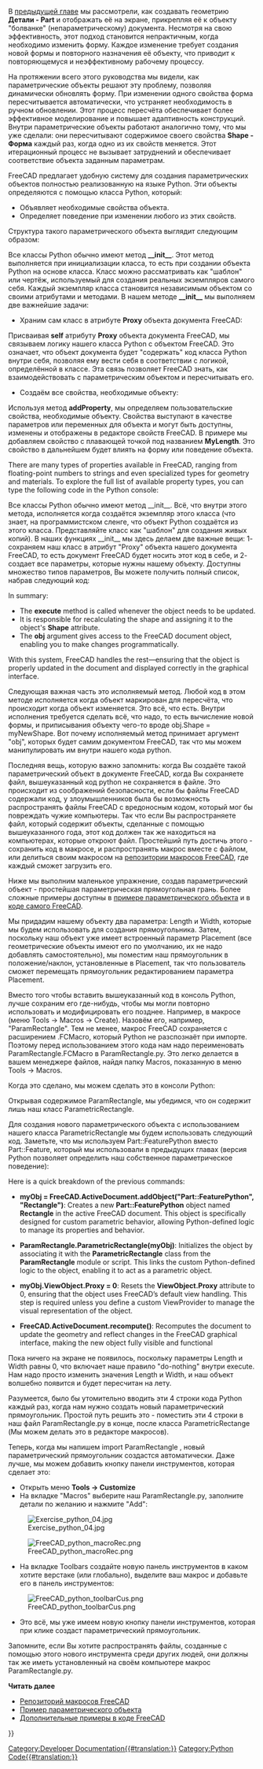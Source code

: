 <languages/>

{{Docnav/ru
|[[Manual:Creating and manipulating geometry/ru|Создание и манипуляция геометрией]]
|[[Manual:Creating interface tools/ru|Создание инструментов интерфейса]]
|[[Manual:Introduction/ru|Руководство: Начало]]
|IconC=Crystal Clear manual.png
}}

{{Manual:TOC}}

В [[Manual:Creating and manipulating geometry/ru|предыдущей главе]] мы рассмотрели, как создавать геометрию '''Детали - Part''' и отображать её на экране, прикрепляя её к объекту "болванке" (непараметрическому)  документа. Несмотря на свою эффективность, этот подход становится непрактичным, когда необходимо изменить форму. Каждое изменение требует создания новой формы и повторного назначения её объекту, что приводит к повторяющемуся и неэффективному рабочему процессу.

На протяжении всего этого руководства мы видели, как параметрические объекты решают эту проблему, позволяя динамически обновлять форму. При изменении одного свойства форма пересчитывается автоматически, что устраняет необходимость в ручном обновлении. Этот процесс пересчёта обеспечивает более эффективное моделирование и повышает адаптивность конструкций. Внутри параметрические объекты работают аналогично тому, что мы уже сделали: они пересчитывают содержимое своего свойства '''Shape - Форма''' каждый раз, когда одно из их свойств меняется. Этот итерационный процесс не вызывает затруднений и обеспечивает соответствие объекта заданным параметрам.

FreeCAD предлагает удобную систему для создания параметрических объектов полностью реализованную на языке Python. Эти объекты определяются с помощью класса Python, который:

* Объявляет необходимые свойства объекта.
* Определяет поведение при изменении любого из этих свойств.
Структура такого параметрического объекта выглядит следующим образом:

{{Code|code=
class myParametricObject:

    def __init__(self, obj):
        obj.Proxy = self
        obj.addProperty("App::PropertyFloat", "MyLength")
        ...

    def execute(self,obj):
        print ("Recalculating the shape...")
        print ("The value of MyLength is:")
        print (obj.MyLength)
        ...
}}

Все классы Python обычно имеют метод '''__init__'''. Этот метод выполняется при инициализации класса, то есть при создании объекта Python на основе класса. Класс можно рассматривать как "шаблон" или чертёж, используемый для создания реальных экземпляров самого себя. Каждый экземпляр класса становится независимым объектом со своими атрибутами и методами. В нашем методе '''__init__''' мы выполняем две важнейшие задачи:

* Храним сам класс в атрибуте '''Proxy''' объекта документа FreeCAD:
Присваивая '''self''' атрибуту '''Proxy''' объекта документа FreeCAD, мы связываем логику нашего класса Python с объектом FreeCAD. Это означает, что объект документа будет "содержать" код класса Python внутри себя, позволяя ему вести себя в соответствии с логикой, определённой в классе. Эта связь позволяет FreeCAD знать, как взаимодействовать с параметрическим объектом и пересчитывать его.

* Создаём все свойства, необходимые объекту:
Используя метод '''addProperty''', мы определяем пользовательские свойства, необходимые объекту. Свойства выступают в качестве параметров или переменных для объекта и могут быть доступны, изменены и отображены в редакторе свойств FreeCAD. В примере мы добавляем свойство с плавающей точкой под названием '''MyLength'''. Это свойство в дальнейшем будет влиять на форму или поведение объекта.

There are many types of properties available in FreeCAD, ranging from floating-point numbers to strings and even specialized types for geometry and materials. To explore the full list of available property types, you can type the following code in the Python console:

{{Code|code=
FreeCAD.ActiveDocument.addObject("Part::FeaturePython", "dummy").supportedProperties()
}}

<div class="mw-translate-fuzzy">
Все классы Python обычно имеют метод __init__. Всё, что внутри этого  метода, исполняется когда создаётся экземпляр этого класса (что знает, на программистском сленге, что объект Python создаётся из этого класса. Представляйте класс как "шаблон" для создания живых копий). В наших функциях __init__ мы здесь делаем две важные вещи: 1- сохраняем наш класс в атрибут "Proxy" объекта нашего документа FreeCAD, то есть документ FreeCAD будет носить этот код в себе, и 2- создает все параметры, которые нужны нашему объекту. Доступны множество типов параметров, Вы можете получить полный список, набрав следующий код:
</div>

In summary:

* The '''execute''' method is called whenever the object needs to be updated.
* It is responsible for recalculating the shape and assigning it to the object's '''Shape''' attribute.
* The '''obj''' argument gives access to the FreeCAD document object, enabling you to make changes programmatically.
With this system, FreeCAD handles the rest—ensuring that the object is properly updated in the document and displayed correctly in the graphical interface.

<div class="mw-translate-fuzzy">
Следующая важная часть это исполняемый метод. Любой код в этом методе исполняется когда объект маркирован для пересчёта, что происходит когда объект изменяется. Это всё, что есть. Внутри исполнения требуется сделать всё, что надо, то есть вычисление новой формы, и приписывания объекту чего-то вроде obj.Shape = myNewShape. Вот почему исполняемый метод принимает аргумент "obj", которых будет самим документом FreeCAD, так что мы можем манипулировать им внутри нашего кода python.
</div>

<div class="mw-translate-fuzzy">
Последняя вещь, которую важно запомнить: когда Вы создаёте такой параметрический объект в документе FreeCAD, когда Вы сохраняете файл, вышеуказанный код python не сохраняется в файле. Это происходит из соображений безопасности, если бы файлы FreeCAD содержали код, у злоумышленников была бы возможность распространять файлы FreeCAD с вредоносным кодом, который мог бы повреждать чужие компьютеры. Так что если Вы распространяете файл, который содержит объекты, сделанные с помощью вышеуказанного года, этот код должен так же находиться на компьютерах, которые откроют файл. Простейший путь достичь этого - сохранить код в макросе, и распространять макрос вместе с файлом, или делиться своим макросом на [[Macros_recipes/ru|репозитории макросов FreeCAD]], где каждый сможет загрузить его.
</div>

Ниже мы выполним маленькое упражнение, создав параметрический объект - простейшая параметрическая прямоугольная грань. Более сложные примеры доступны в [[Scripted_objects/ru|примере параметрического объекта]] и в [https://github.com/FreeCAD/FreeCAD/blob/master/src/Mod/TemplatePyMod/FeaturePython.py коде самого FreeCAD].

<div class="mw-translate-fuzzy">
Мы придадим нашему объекту два параметра: Length и Width, которые мы будем использовать для создания прямоугольника. Затем, поскольку наш объект уже имеет встроенный параметр Placement (все геометрические объекты имеют его по умолчанию, их не надо добавлять самостоятельно), мы поместим наш прямоугольник в положение/наклон, установленные в Placement, так что пользователь сможет перемещать прямоугольник редактированием параметра Placement.
</div>

{{Code|code=
class ParametricRectangle:

    def __init__(self,obj):
        obj.Proxy = self
        obj.addProperty("App::PropertyFloat", "Length")
        obj.addProperty("App::PropertyFloat", "Width")

    def execute(self, obj):
        # We need to import the FreeCAD module here too, because we might be running out of the Console
        # (in a macro, for example) where the FreeCAD module has not been imported automatically:
        import FreeCAD
        import Part

        # First we need to make sure the values of Length and Width are not 0
        # otherwise Part.LineSegment will complain that both points are equal:
        if (obj.Length == 0) or (obj.Width == 0):
            # If yes, exit this method without doing anything:
            return

        # We create 4 points for the 4 corners:
        v1 = FreeCAD.Vector(0, 0, 0)
        v2 = FreeCAD.Vector(obj.Length, 0, 0)
        v3 = FreeCAD.Vector(obj.Length,obj.Width, 0)
        v4 = FreeCAD.Vector(0, obj.Width, 0)

        # We create 4 edges:
        e1 = Part.LineSegment(v1, v2).toShape()
        e2 = Part.LineSegment(v2, v3).toShape()
        e3 = Part.LineSegment(v3, v4).toShape()
        e4 = Part.LineSegment(v4, v1).toShape()

        # We create a wire:
        w = Part.Wire([e1, e2, e3, e4])

        # We create a face:
        f = Part.Face(w)

        # All shapes have a Placement too. We give our shape the value of the placement
        # set by the user. This will move/rotate the face automatically.
        f.Placement = obj.Placement

        # All done, we can attribute our shape to the object!
        obj.Shape = f
}}

<div class="mw-translate-fuzzy">
Вместо того чтобы вставить вышеуказанный код в консоль Python, лучше сохраним его где-нибудь, чтобы мы могли повторно использовать и модифицировать его позднее. Например, в макросе (меню Tools -> Macros -> Create). Назовём его, например, "ParamRectangle". Тем не менее, макрос FreeCAD сохраняется с расширением .FCMacro, который Python не разспознаёт при импорте. Поэтому перед использованием этого кода нам надо переименовать ParamRectangle.FCMacro в ParamRectangle.py. Это легко делается в вашем менеджере файлов, найдя папку Macros, показанную в меню Tools -> Macros.
</div>

Когда это сделано, мы можем сделать это в консоли Python:

{{Code|code=
import ParamRectangle
}}

Открывая содержимое ParamRectangle, мы убедимся, что он содержит лишь наш класс ParametricRectangle.

<div class="mw-translate-fuzzy">
Для создания нового параметрического объекта с использованием нашего класса ParametricRectangle мы будем использовать следующий код. Заметьте, что мы используем Part::FeaturePython вместо Part::Feature, который мы использовали в предыдущих главах (версия Python позволяет определить наш собственное параметрическое поведение):
</div>

{{Code|code=
myObj = FreeCAD.ActiveDocument.addObject("Part::FeaturePython", "Rectangle")
ParamRectangle.ParametricRectangle(myObj)
myObj.ViewObject.Proxy = 0 # This is mandatory unless we code the ViewProvider too.
FreeCAD.ActiveDocument.recompute()
}}

Here is a quick breakdown of the previous commands:

* '''myObj = FreeCAD.ActiveDocument.addObject("Part::FeaturePython", "Rectangle")''': Creates a new '''Part::FeaturePython''' object named '''Rectangle''' in the active FreeCAD document. This object is specifically designed for custom parametric behavior, allowing Python-defined logic to manage its properties and behavior.

* '''ParamRectangle.ParametricRectangle(myObj)''': Initializes the object by associating it with the '''ParametricRectangle''' class from the '''ParamRectangle''' module or script. This links the custom Python-defined logic to the object, enabling it to act as a parametric object.

* '''myObj.ViewObject.Proxy = 0''': Resets the '''ViewObject.Proxy''' attribute to 0, ensuring that the object uses FreeCAD’s default view handling. This step is required unless you define a custom ViewProvider to manage the visual representation of the object.

* '''FreeCAD.ActiveDocument.recompute()''': Recomputes the document to update the geometry and reflect changes in the FreeCAD graphical interface, making the new object fully visible and functional

<div class="mw-translate-fuzzy">
Пока ничего на экране не появилось, поскольку параметры Length и Width равны 0, что включает наше правило "do-nothing" внутри execute. Нам надо просто изменить значения Length и Width, и наш объект волшебно появится и будет пересчитан на лету.
</div>

<div class="mw-translate-fuzzy">
Разумеется, было бы утомительно вводить эти 4 строки кода Python каждый раз, когда нам нужно создать новый параметрический прямоугольник. Простой путь решить это - поместить эти 4 строки в наш файл ParamRectangle.py в конце, после класса ParametricRectange (Мы можем делать это в редакторе макросов).
</div>

<div class="mw-translate-fuzzy">
Теперь, когда мы напишем  import ParamRectangle , новый параметрический прямоугольник создастся автоматически. Даже лучше, мы можем добавить кнопку панели инструментов, которая сделает это:
</div>

<div class="mw-translate-fuzzy">
* Открыть меню '''Tools -> Customize'''
* На вкладке "Macros" выберите наш ParamRectangle.py, заполните детали по желанию и нажмите "Add":
 
[[Image:Exercise_python_04.jpg]]
</div>

[[File:FreeCAD_python_macroRec.png]]

* На вкладке Toolbars создайте новую панель инструментов в каком хотите верстаке (или глобально), выделите ваш макрос и добавьте его в панель инструментов:

[[File:FreeCAD_python_toolbarCus.png]]

* Это всё, мы уже имеем новую кнопку панели инструментов, которая при клике создаст параметрический прямоугольник.

<div class="mw-translate-fuzzy">
Запомните, если Вы хотите распространять файлы, созданные с помощью этого нового инструмента среди других людей, они должны так же иметь установленный на своём компьютере макрос ParamRectangle.py.
</div>

'''Читать далее'''

* [[Macros_recipes/ru|Репозиторий макросов FreeCAD]]
* [[Scripted_objects/ru|Пример параметрического объекта]]
* [https://github.com/FreeCAD/FreeCAD/blob/master/src/Mod/TemplatePyMod/FeaturePython.py Дополнительные примеры в коде FreeCAD]


{{Docnav/ru
|[[Manual:Creating and manipulating geometry/ru|Создание и манипуляция геометрией]]
|[[Manual:Creating interface tools/ru|Создание инструментов интерфейса]]
|[[Manual:Introduction/ru|Руководство: Начало]]
|IconC=Crystal Clear manual.png
}}

{{Powerdocnavi{{#translation:}}}}
[[Category:Developer Documentation{{#translation:}}]]
[[Category:Python Code{{#translation:}}]]